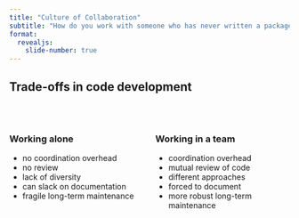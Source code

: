 ```yaml
---
title: "Culture of Collaboration"
subtitle: "How do you work with someone who has never written a package?"
format:
  revealjs: 
    slide-number: true
---
```


## Trade-offs in code development

</br>

::: columns
::: {.column width="50%"}
### Working alone

-   no coordination overhead
-   no review
-   lack of diversity
-   can slack on documentation
-   fragile long-term maintenance
:::

::: {.column width="50%"}
### Working in a team

-   coordination overhead
-   mutual review of code
-   different approaches
-   forced to document
-   more robust long-term maintenance
:::
:::